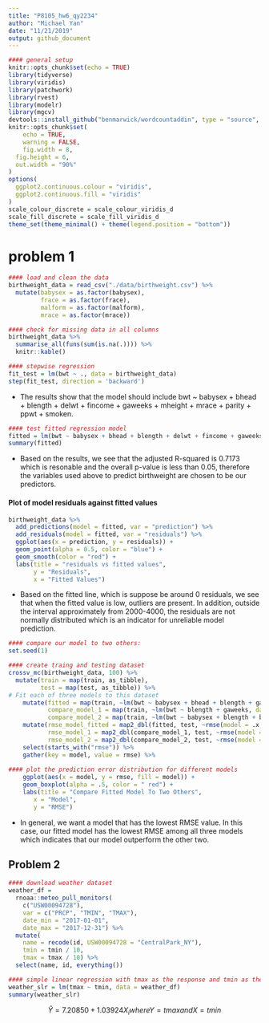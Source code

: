 ```yaml
---
title: "P8105_hw6_qy2234"
author: "Michael Yan"
date: "11/21/2019"
output: github_document
---
```


```r
#### general setup
knitr::opts_chunk$set(echo = TRUE)
library(tidyverse)
library(viridis)
library(patchwork)
library(rvest)
library(modelr)
library(mgcv)
devtools::install_github("benmarwick/wordcountaddin", type = "source", dependencies = TRUE)
knitr::opts_chunk$set(
	echo = TRUE,
	warning = FALSE,
	fig.width = 8, 
  fig.height = 6,
  out.width = "90%"
)
options(
  ggplot2.continuous.colour = "viridis",
  ggplot2.continuous.fill = "viridis"
)
scale_colour_discrete = scale_colour_viridis_d
scale_fill_discrete = scale_fill_viridis_d
theme_set(theme_minimal() + theme(legend.position = "bottom"))
```


# problem 1
```r
#### load and clean the data
birthweight_data = read_csv("./data/birthweight.csv") %>%
  mutate(babysex = as.factor(babysex),
         frace = as.factor(frace),
         malform = as.factor(malform),
         mrace = as.factor(mrace))

#### check for missing data in all columns
birthweight_data %>% 
  summarise_all(funs(sum(is.na(.)))) %>% 
  knitr::kable()
```

```r
#### stepwise regression
fit_test = lm(bwt ~ ., data = birthweight_data)
step(fit_test, direction = 'backward')
```

* The results show that the model should include bwt ~ babysex + bhead + blength + delwt + fincome +  gaweeks + mheight + mrace + parity + ppwt + smoken. 

```r
#### test fitted regression model
fitted = lm(bwt ~ babysex + bhead + blength + delwt + fincome + gaweeks + mheight + mrace + parity + ppwt + smoken, data = birthweight_data)
summary(fitted)
```

* Based on the results, we see that the adjusted R-squared is 0.7173 which is resonable and the overall p-value is less than 0.05, therefore the variables used above to predict birthweight are chosen to be our predictors.

#### Plot of model residuals against fitted values 
```r
birthweight_data %>% 
  add_predictions(model = fitted, var = "prediction") %>% 
  add_residuals(model = fitted, var = "residuals") %>%
  ggplot(aes(x = prediction, y = residuals)) + 
  geom_point(alpha = 0.5, color = "blue") +
  geom_smooth(color = "red") + 
  labs(title = "residuals vs fitted values", 
       y = "Residuals",
       x = "Fitted Values")
```

* Based on the fitted line, which is suppose be around 0 residuals, we see that when the fitted value is low, outliers are present. In addition, outside the interval approximately from 2000-4000, the residuals are not normally distributed which is an indicator for unreliable model prediction.

```r
#### compare our model to two others:
set.seed(1)

#### create traing and testing dataset
crossv_mc(birthweight_data, 100) %>%
  mutate(train = map(train, as_tibble),
         test = map(test, as_tibble)) %>% 
# Fit each of three models to this dataset 
    mutate(fitted = map(train, ~lm(bwt ~ babysex + bhead + blength + gaweeks + mheight + mrace + parity + ppwt + smoken, data = .x)),
           compare_model_1 = map(train, ~lm(bwt ~ blength + gaweeks, data = .x)),
           compare_model_2 = map(train, ~lm(bwt ~ babysex + blength + bhead + babysex * blength + babysex * bhead + blength * bhead + babysex * blength * bhead, data = .x))) %>% 
    mutate(rmse_model_fitted = map2_dbl(fitted, test, ~rmse(model = .x, data = .y)),
           rmse_model_1 = map2_dbl(compare_model_1, test, ~rmse(model = .x, data = .y)),
           rmse_model_2 = map2_dbl(compare_model_2, test, ~rmse(model = .x, data = .y))) %>% 
    select(starts_with("rmse")) %>% 
    gather(key = model, value = rmse) %>% 
  
#### plot the prediction error distribution for different models  
    ggplot(aes(x = model, y = rmse, fill = model)) + 
    geom_boxplot(alpha = .5, color = " red") + 
    labs(title = "Compare Fitted Model To Two Others",
       x = "Model",
       y = "RMSE")
```

* In general, we want a model that has the lowest RMSE value. In this case, our fitted model has the lowest RMSE among all three models which indicates that our model outperform the other two.

## Problem 2

```r
#### download weather dataset
weather_df = 
  rnoaa::meteo_pull_monitors(
    c("USW00094728"),
    var = c("PRCP", "TMIN", "TMAX"), 
    date_min = "2017-01-01",
    date_max = "2017-12-31") %>%
  mutate(
    name = recode(id, USW00094728 = "CentralPark_NY"),
    tmin = tmin / 10,
    tmax = tmax / 10) %>%
  select(name, id, everything())
```

```r
#### simple linear regression with tmax as the response and tmin as the predictor
weather_slr = lm(tmax ~ tmin, data = weather_df)
summary(weather_slr)
```
$$\hat{Y} = 7.20850 + 1.03924X_i where Y = tmax and X = tmin$$
